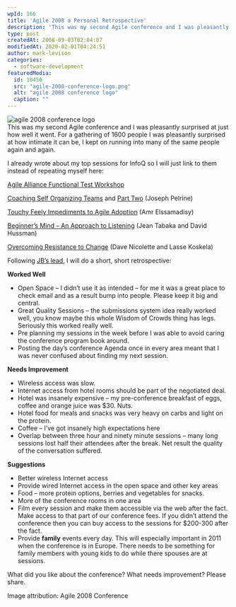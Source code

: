```yaml
---
wpId: 166
title: 'Agile 2008 a Personal Retrospective'
description: 'This was my second Agile conference and I was pleasantly surprised at just how well it went. For a gathering of 1600 people I was pleasantly surprised at how intimate it can be, I kept on running into many of the same people again and again. I already wrote about my top sessions for InfoQ ...'
type: post
createdAt: 2008-09-03T02:04:07
modifiedAt: 2020-02-01T04:24:51
author: mark-levison
categories:
  - software-development
featuredMedia:
  id: 10450
  src: "agile-2008-conference-logo.png"
  alt: "agile 2008 conference logo"
  caption: ""
---
```



![agile 2008 conference logo](agile-2008-conference-logo.png)  
This was my second Agile conference and I was pleasantly surprised at just how well it went. For a gathering of 1600 people I was pleasantly surprised at how intimate it can be, I kept on running into many of the same people again and again.

I already wrote about my top sessions for InfoQ so I will just link to them instead of repeating myself here:

[Agile Alliance Functional Test Workshop](https://www.infoq.com/news/2008/08/functional_test_results)

[Coaching Self Organizing Teams](https://www.infoq.com/news/2008/08/coaching_teams) and [Part Two](/blog/coaching-self-organizing-teams.html) (Joseph Pelrine)

[Touchy Feely Impediments to Agile Adoption](https://www.infoq.com/news/2008/08/agile_impediments) (Amr Elssamadisy)

[Beginner’s Mind – An Approach to Listening](https://www.infoq.com/news/2008/08/beginners_mind) (Jean Tabaka and David Hussman)

[Overcoming Resistance to Change](https://www.infoq.com/news/2008/08/overcoming_resistance) (Dave Nicolette and Lasse Koskela)

Following [JB’s lead](https://www.jbrains.ca/), I will do a short, short retrospective:

**Worked Well**

*   Open Space – I didn’t use it as intended – for me it was a great place to check email and as a result bump into people. Please keep it big and central.
*   Great Quality Sessions – the submissions system idea really worked well, you know maybe this whole Wisdom of Crowds thing has legs. Seriously this worked really well.
*   Pre planning my sessions in the week before I was able to avoid caring the conference program book around.
*   Posting the day’s conference Agenda once in every area meant that I was never confused about finding my next session.

**Needs Improvement**

*   Wireless access was slow.
*   Internet access from hotel rooms should be part of the negotiated deal.
*   Hotel was insanely expensive – my pre-conference breakfast of eggs, coffee and orange juice was $30. Nuts.
*   Hotel food for meals and snacks was very heavy on carbs and light on the protein.
*   Coffee – I’ve got insanely high expectations here
*   Overlap between three hour and ninety minute sessions – many long sessions lost half their attendees after the break. Net result the quality of the conversation suffered.

**Suggestions**

*   Better wireless Internet access
*   Provide wired Internet access in the open space and other key areas
*   Food – more protein options, berries and vegetables for snacks.
*   More of the conference rooms in one area
*   Film every session and make them accessible via the web after the fact. Make access to that part of our conference fees. If you didn’t attend the conference then you can buy access to the sessions for $200-300 after the fact.
*   Provide **family** events every day. This will especially important in 2011 when the conference is in Europe. There needs to be something for family members with young kids to do while there spouses are at sessions.

What did you like about the conference? What needs improvement? Please share.

Image attribution: Agile 2008 Conference
